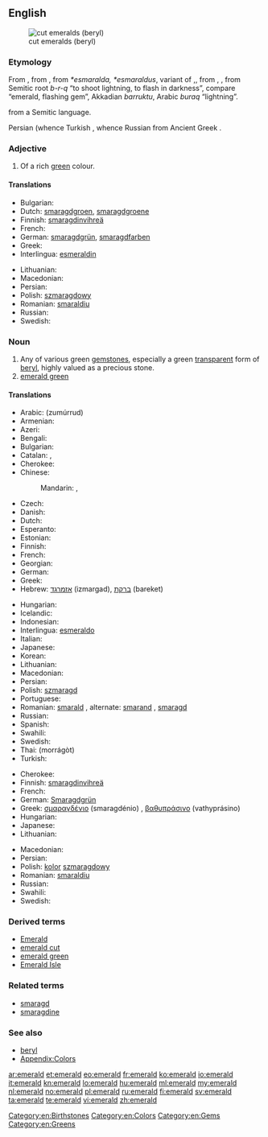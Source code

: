 {{wikipedia}}
{{also|Emerald}}
==English==
[[Image:Beryl_emeralds_cut_XH.jpg|thumb|right|cut emeralds (beryl)]]

===Etymology===
From {{etyl|enm}} {{term|emeraude|lang=enm}}, from {{etyl|fro}} {{term|esmeraude|lang=fro}}, from {{etyl|VL.}} ''*esmaralda, *esmaraldus'', variant of {{etyl|la}} {{term|smaragdus|lang=la}},, from {{etyl|grc}} {{l|grc|σμάραγδος}}, {{term|μάραγδος|lang=grc|tr=maragdos}}, from Semitic root ''b-r-q'' “to shoot lightning, to flash in darkness”, compare {{etyl|he}} {{term|בָּרֶקֶת|tr=bareket|lang=he}} “emerald, flashing gem”, Akkadian ''barruktu'', Arabic ''buraq'' “lightning”.

{{etyl|sa}} {{term|मरकत|sc=Deva|tr=marakata}} from a Semitic language.

Persian {{term|زمرد|lang=fa|tr=zomorrod}} (whence Turkish {{term|zümrüt|lang=tr}}, whence Russian {{term|изумруд|lang=ru|tr=izumrud}} from Ancient Greek {{term|σμάραγδος|lang=grc|tr=smaragdos}}.

===Adjective===
{{en-adj}}

# Of a rich [[green]] colour.

====Translations====
{{trans-top|rich green colour}}
* Bulgarian: {{t-|bg|изумруден|sc=Cyrl}}
* Dutch: [[smaragdgroen]], [[smaragdgroene]]
* Finnish: [[smaragdinvihreä]]
* French: {{t+|fr|émeraude}}
* German: [[smaragdgrün]], [[smaragdfarben]]
* Greek: {{t-|el|σμαράγδένιος|tr=smaragdénios}}
* Interlingua: [[esmeraldin]]
{{trans-mid}}
* Lithuanian: {{t-|lt|smaragdinis|alt=smarãgdinis}}
* Macedonian: {{t-|mk|смарагден|m|tr=smáragden}}
* Persian: {{t+|fa|زمردی|tr=zomorrodi|sc=fa-Arab}}
* Polish: [[szmaragdowy]] {{m}}
* Romanian: [[smaraldiu]]
* Russian: {{t+|ru|изумрудный|tr=izumrúdnyj}}
* Swedish: {{t+|sv|smaragdgrön}}
{{trans-bottom}}

===Noun===
{{en-noun}}

# Any of various green [[gemstone]]s, especially a green [[transparent]] form of [[beryl]], highly valued as a precious stone.
# [[emerald green]]

====Translations====
{{trans-top|gemstone}}
* Arabic: {{Arab|[[زمرد|زمرّد]]}} (zumúrrud) {{m}}
* Armenian: {{t-|hy|զմրուխտ|tr=zmruxt}}
* Azeri: {{t+|az|zümrüd}}
* Bengali: {{t-|bn|পান্না|tr=panna|sc=Beng}}
* Bulgarian: {{t-|bg|изумруд|m|sc=Cyrl}}
* Catalan: {{t-|ca|maragda|f}}, {{t-|ca|esmaragda|f}}
* Cherokee: {{t-|chr|ᎡᎻᎳ|tr=emila|sc=Cher}}
* Chinese:
*: Mandarin: {{t-|cmn|綠寶石|sc=Hani}}, {{t-|cmn|绿宝石|tr=lǜ bǎoshí|sc=Hani}}
* Czech: {{t-|cs|smaragd|m}}
* Danish: {{t-|da|smaragd}}
* Dutch: {{t+|nl|smaragd|m}}
* Esperanto: {{t+|eo|smeraldo}}
* Estonian: {{t-|et|smaragd}}
* Finnish: {{t+|fi|smaragdi}}
* French: {{t+|fr|émeraude|f}}
* Georgian: {{t-|ka|ზურმუხტი|tr=zurmuxti|sc=Geor}}
* German: {{t+|de|Smaragd|m}}
* Greek: {{t+|el|σμαράγδι|n|tr=smarágdi}}
* Hebrew: [[אזמרגד]] (izmargad), [[ברקת]] (bareket)
{{trans-mid}}
* Hungarian: {{t+|hu|smaragd}}
* Icelandic: {{t-|is|smaragður|m}}
* Indonesian: {{t+|id|zamrud|}}
* Interlingua: [[esmeraldo]]
* Italian: {{t-|it|smeraldo}}
* Japanese: {{t-|ja|エメラルド|tr=emerarudo}}
* Korean: {{t-|ko|에메랄드}}
* Lithuanian: {{t-|lt|smaragdas|m|alt=smarãgdas}}
* Macedonian: {{t-|mk|смарагд|m|tr=smarágd}}
* Persian: {{t+|fa|زمرد|tr=zomorrod}}
* Polish: [[szmaragd]] {{m}}
* Portuguese: {{t+|pt|esmeralda|f}}
* Romanian: [[smarald]] {{n}}, alternate: [[smarand]] {{n}}, [[smaragd]] {{n}}
* Russian: {{t+|ru|изумруд|m|tr=izumrúd}}
* Spanish: {{t+|es|esmeralda|f}}
* Swahili: {{t-|sw|zumaridi}}
* Swedish: {{t+|sv|smaragd|c}}
* Thai: {{Thai|[[มรกต]]}} (morrágòt)
* Turkish: {{t+|tr|zümrüt}}
{{trans-bottom}}

{{trans-top|colour}}
* Cherokee: {{t-|chr|ᎡᎻᎳ-ᎢᏤᏳᏍᏗ|tr=emila-itseyusdi|sc=Cher}}
* Finnish: [[smaragdinvihreä]]
* French: {{t+|fr|émeraude|f}}
* German: [[Smaragdgrün]] {{n}}
* Greek: [[σμαραγδένιο]] (smaragdénio) {{n}}, [[βαθυπράσινο]] (vathyprásino) {{n}}
* Hungarian: {{t+|hu|smaragdzöld}}
* Japanese: {{t-|ja|エメラルド色|tr=emerarudo-iro}}
* Lithuanian: {{t-|lt|smaragdas|m|alt=smarãgdas}}
{{trans-mid}}
* Macedonian: {{t-|mk|смарагдна|tr=smáragdna}}
* Persian: {{t+|fa|زمرد|tr=zomorrod|sc=fa-Arab}}
* Polish: [[kolor]] [[szmaragdowy]] {{m}}
* Romanian: [[smaraldiu]] {{m}}
* Russian: {{t+|ru|изумрудный|m|tr=izumrúdnyj}}
* Swahili: {{t-|sw|rangi ya zumaridi}}
* Swedish: {{t+|sv|smaragdgrön}}
{{trans-bottom}}

===Derived terms===
* [[Emerald]]
* [[emerald cut]]
* [[emerald green]]
* [[Emerald Isle]]

===Related terms===
* [[smaragd]]
* [[smaragdine]]

===See also===
* [[beryl]]
* [[Appendix:Colors]]

[[Category:en:Birthstones]]
[[Category:en:Colors]]
[[Category:en:Gems]]
[[Category:en:Greens]]

[[ar:emerald]]
[[et:emerald]]
[[eo:emerald]]
[[fr:emerald]]
[[ko:emerald]]
[[io:emerald]]
[[it:emerald]]
[[kn:emerald]]
[[lo:emerald]]
[[hu:emerald]]
[[ml:emerald]]
[[my:emerald]]
[[nl:emerald]]
[[no:emerald]]
[[pl:emerald]]
[[ru:emerald]]
[[fi:emerald]]
[[sv:emerald]]
[[ta:emerald]]
[[te:emerald]]
[[vi:emerald]]
[[zh:emerald]]